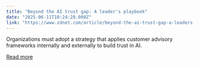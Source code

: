 ```yaml
---
title: "Beyond the AI trust gap: A leader's playbook"
date: "2025-06-11T10:24:28.000Z"
link: "https://www.zdnet.com/article/beyond-the-ai-trust-gap-a-leaders-playbook/"
---
```


Organizations must adopt a strategy that applies customer advisory frameworks internally and externally to build trust in AI.

[Read more](https://www.zdnet.com/article/beyond-the-ai-trust-gap-a-leaders-playbook/)
